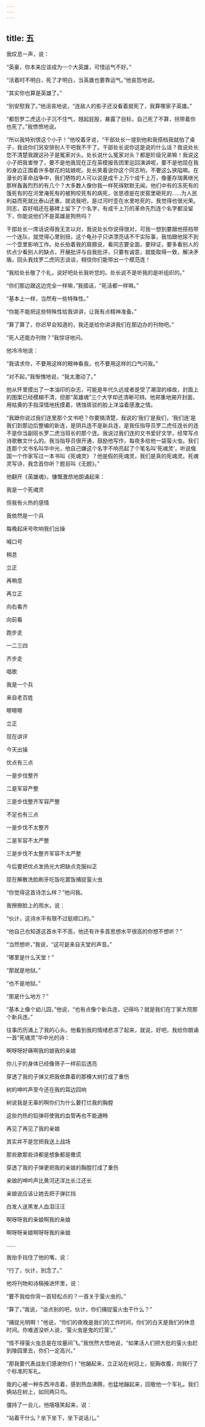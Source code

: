 ```yaml
---
---
---
```

title: 五
---



我叹息一声，说：

“英豪，你本来应该成为一个大英雄，可惜运气不好。”

“活着时不明白，死了才明白，当英雄也要靠运气。”他哀怨地说。

“其实你也算是英雄了。”

“别安慰我了。”他沮丧地说，“连敌人的影子还没看着就死了，我算哪家子英雄。”

“都怨罗二虎这小子沉不住气，翘起屁股，暴露了目标，自己死了不算，拐带着你也死了。”我愤愤地说。

“所以我特别恨这个小子！”他咬着牙说，“干部处长一提到他和我搭档我就拍了桌子，我说你们另安排别人干吧我不干了。干部处长说你这是说的什么话？我说处长您不清楚我跟这孙子是冤家对头。处长说什么冤家对头？都是阶级兄弟嘛！我说这小子把我害惨了，要不是他我现在正在英模报告团里巡回演讲呢，要不是他现在我的身边正围着许多献花的姑娘呢。处长笑着说你这个同志哟，不要这么狭隘嘛。在漫长的革命战争中，我们牺牲的人可以说是成千上万个成千上万，像董存瑞黄继光那样轰轰烈烈的有几个？大多数人像你我一样死得默默无闻，他们中有的冻死有的饿死有的在河里淹死有的被狗咬死有的病死，张思德是在炭窑里砸死的……为人民利益而死就比泰山还重。就说我吧，是过河时歪在水里呛死的，我觉得也很光荣。同志，孬好咱还在墓碑上留下了个名字，有成千上万的革命先烈连个名字都没留下，你能说他们不是英雄是狗熊吗？

干部处长一席话说得我无言以对，我说处长你说得很对，可我一想到要跟他搭档带一个连队，就觉得心里别扭，这个龟孙子只讲漂亮话不干实际事，我怕跟他尿不到一个壶里影响工作。处长拍着我的肩膀说，看同志要全面，要辩证，要多看别人的优点少看别人的缺点，开展批评与自我批评，只要有诚意，就能取得一致，解决矛盾。回头我找罗二虎同志谈谈，相信你们能带出一个模范连！

“我给处长敬了个礼，说好吧处长我听您的。处长说不是听我的是听组织的。”

“你们那边跟这边完全一样嘛，”我插话，“死活都一样嘛。”

“基本上一样，当然有一些特殊性。”

“你能不能把这些特殊性给我讲讲，让我有点精神准备。”

“算了算了，你迟早会知道的，我还是给你讲讲我们在那边办的刊物吧。”

“死人还能办刊物？”我惊讶地问。

他冷冷地说：

“我请求你，不要用这样的眼神看我，也不要用这样的口气问我。”

“对不起，”我惭愧地说，“我太激动了。”

他从怀里摸出了一本油印的杂志，可能是年代久远或者是受了潮湿的缘故，封面上的图案已经模糊不清，但那“英雄魂”三个大字却还清晰可辨。他郑重地揭开封面，用枯黄的手指深情地抚摸着，锈蚀斑驳的脸上洋溢着感激之情。

“我跟你说过我们连里那个文书吧？你要搞清楚，我说的‘我们’是我们，‘我们连’是我们到那边后整编的新连，是阴兵连不是新兵连，是我任指导员罗二虎任连长的连不是你当副班长罗二虎当班长的那个连。我说过我们连的文书爱好文学，经常写点诗歌散文什么的。我当指导员很开通，鼓励他写作，每夜多给他一袋萤火虫。我们连那个文书名叫华中光，他自己嫌这个名字不响亮起了个笔名叫‘死魂灵’，听说俄国一个作家写过一本书叫《死魂灵》？他是假的死魂灵，我们是真的死魂灵。死魂灵写诗，我念首你听？题目叫《无题》。”

他翻开《英雄魂》，慷慨激昂地朗诵起来：

我是一个死魂灵

但我有火热的感情

我依然是一个兵

每晚起床号吹响我们出操

喊口号

稍息

立正

再稍息

再立正

向右看齐

向前看

跑步走

一二三四

齐步走

唱歌

我是一个兵

来自老百姓

嚓嚓嚓

立正

现在讲评

今天出操

优点有三点

一是步伐整齐

二是军容严整

三是步伐整齐军容严整

不足也有三点

一是步伐不太整齐

二是军容不太严整

三是步伐不太整齐军容不太严整

今后要把优点发扬光大把缺点克服纠正

现在解散洗脸刷牙吃饭吃罢饭捕捉萤火虫

“你觉得这首诗怎么样？”他问我。

我擦擦脸上的雨水，说：

“伙计，这诗水平有限不过挺顺口的。”

“他自己也知道这首水平不高，他还有许多首思想水平很高的你想不想听？”

“当然想听，”我说，“这可是来自天堂的声音。”

“哪里是什么天堂！”

“那就是地狱。”

“也不是地狱。”

“那是什么地方？”

“基本上像个幼儿园，”他说，“也有点像个新兵连，记得吗？就是我们在丁家大院那个新兵连。”

往事历历涌上了我的心头。他看到我的情绪悲凉了起来，就说，好吧，我给你朗诵一首“死魂灵”华中光的诗：

啊呀呀好痛啊我的娘我的亲娘

你儿子的身体已经像筛子一样前后透亮

穿透了我的子弹又把我依靠着的那棵大树打成了重伤

树的呻吟声至今还在我的耳边回响

树说我是无辜的啊你们为什么要打烂我的胸膛

这些灼热的铅弹将使我的血管再也不能通畅

再见了再见了我的亲娘

其实并不是您把我送上战场

那些歌那些诗都是想象都是撒谎

穿透了我的子弹更把我的亲娘的胸膛打成了重伤

亲娘的呻吟声比黄河还浑比长江还长

亲娘说应该让她去把子弹拦挡

白发人送黑发人血泪汪汪

啊呀呀我的亲娘啊我的亲娘

啊呀呀亲娘啊呀呀我的亲娘

……

我抬手挡住了他的嘴，说：

“行了，伙计，别念了。”

他将刊物和诗稿掖进怀里，说：

“要不我给你背一首轻松点的？一首关于萤火虫的。”

“算了，”我说，“谈点别的吧，伙计，你们捕捉萤火虫干什么？”

“捕捉光明啊！”他说，“你们的夜晚是我们的工作时间，你们的白天是我们的休息时间。你难道没听人说，‘萤火虫是鬼的灯笼’。”

“怪不得萤火虫总是在坟墓间飞。”我恍然大悟地说，“如果活人们把大批的萤火虫赶到陵园里去，你们一定高兴。”

“那我要代表战友们感谢你们！”他蹦起来，立正站在树冠上，挺胸收腹，向我行了个标准的军礼。

我的心被一种东西冲击着，感到热血沸腾，也猛地蹦起来，回敬他一个军礼。我们俩站在树上，如同两只鸟。

僵持了一会儿，他嘻嘻笑起来，说：

“站着干什么？坐下坐下，坐下说话儿。”